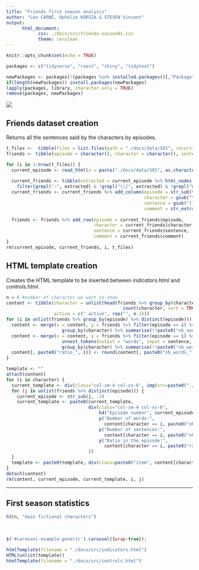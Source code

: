 ```yaml
---
title: "Friends first season analysis"
author: "Léo CARNÉ, Ophélie KORSIA & STEVEN Vincent"
output: 
      html_document:
            css: ./docs/src/friends-saison01.css
            theme: cerulean
---
```


```r
knitr::opts_chunk$set(echo = TRUE)

packages <- c("tidyverse", "rvest", "shiny", "tidytext")

newPackages <- packages[!(packages %in% installed.packages()[,"Package"])]
if(length(newPackages)) install.packages(newPackages)
lapply(packages, library, character.only = TRUE)
remove(packages, newPackages)
```

![](./docs/img/friends-logo.png)

## Friends dataset creation

Returns all the sentences said by the characters by episodes.

```r
t_files <-  tibble(files = list.files(path = "./docs/data/S01", recursive = TRUE))
friends <- tibble(episode = character(), character = character(), sentence = character(), comment = character())

for (i in 1:nrow(t_files)) {
  current_episode <- read_html(x = paste("./docs/data/S01", as.character(t_files[i, 1]), sep = "/"), encoding = "UTF-8")
  
  current_friends <- tibble(extracted = current_episode %>% html_nodes(css = "p") %>% html_text()) %>%
    filter(grepl(":", extracted) & !grepl("\\[", extracted) & !grepl("Written by:", extracted))
  current_friends <- current_friends %>% add_column(episode = str_sub(t_files[i, 1], 1,-6), 
                                                    character = gsub("\\:(.*)", "", current_friends$extracted), 
                                                    sentence = gsub("(?:.*)(?:\\)\ )|(?:.*)(?:\\:\ )", "", current_friends$extracted),
                                                    comment = str_extract(current_friends$extracted, "(?:\\()(?:.*)(?:\\))"))
  
  friends <- friends %>% add_row(episode = current_friends$episode, 
                                 character = current_friends$character, 
                                 sentence = current_friends$sentence,
                                 comment = current_friends$comment)
}
rm(current_episode, current_friends, i, t_files)
```

## HTML template creation

Creates the HTML template to be inserted between *indicators.html* and *controls.html*.

```r
n = 6 #number of character we want to show
content <- tibble(character = unlist(head(friends %>% group_by(character) %>% 
                                            count(character, sort = TRUE) %>% select(character), n)),
                  active = c(" active", rep("", n-1)))
for (i in unlist(friends %>% group_by(episode) %>% distinct(episode))) {
  content <- merge(x = content, y = friends %>% filter(episode == i) %>% 
                     group_by(character) %>% summarise(!!paste0("nb_sentences_", i) := n()), by.x = "character", by.y = "character")
  content <- merge(x = content, y = friends %>% filter(episode == i) %>% 
                     unnest_tokens(output = "words", input = sentence, token = "words") %>% 
                     group_by(character) %>% summarise(!!paste0("nb_words_", i) := n()), by.x = "character", by.y = "character")
  content[, paste0("ratio_", i)] <- round(content[, paste0("nb_words_", i)]/content[, paste0("nb_sentences_", i)])
}

template <- ""
attach(content)
for (i in character) {
  current_template <- div(class="col-sm-4 col-xs-6", img(src=paste0("./img/", str_to_lower(i), ".jpg"), alt=i), div(class="carousel-caption", h1(class="white", i)))
  for (j in unlist(friends %>% distinct(episode))) {
    current_episode <- str_sub(j, -2)
    current_template <- paste0(current_template, 
                               div(class="col-sm-4 col-xs-6",
                                   h4("Episode number", current_episode),
                                   p("Number of words:",
                                     content[character == i, paste0("nb_words_01", current_episode)]),
                                   p("Number of sentences:",
                                     content[character == i, paste0("nb_sentences_01", current_episode)]),
                                   p("Ratio in the episode:",
                                     content[character == i, paste0("ratio_01", current_episode)])
                               ))
  }
  template <- paste0(template, div(class=paste0("item", content[character == i, "active"]), div(class="row", HTML(current_template))))
}
detach(content)
rm(content, current_episode, current_template, i, j)
```

---

## First season statistics

```r
h3(n, "main fictional characters")
```

<br>

```js
$('#carousel-example-generic').carousel({wrap:true});
```

```r
htmlTemplate(filename = "./docs/src/indicators.html")
HTML(unlist(template))
htmlTemplate(filename = "./docs/src/controls.html")
```

